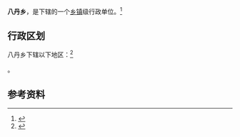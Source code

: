 {{中国乡级行政区|62/29/22/207/000}}

'''八丹乡'''，是{{PRC admin/fullname|62/29/22/207/000|3}}下辖的一个[[乡镇|乡镇]]级行政单位。<ref>{{PRC admin/ref sgc|{{PRC admin/parent|62/29/22/207/000}}}}</ref>

== 行政区划 ==

八丹乡下辖以下地区：<ref>{{PRC admin/ref sgc|62/29/22/207/000}}</ref>

{{PRC admin/children|62/29/22/207/000}}。

== 参考资料 ==

{{reflist}}

{{行政区划小作品}}
{{PRC admin/navcat|62/29/22/207/000}}